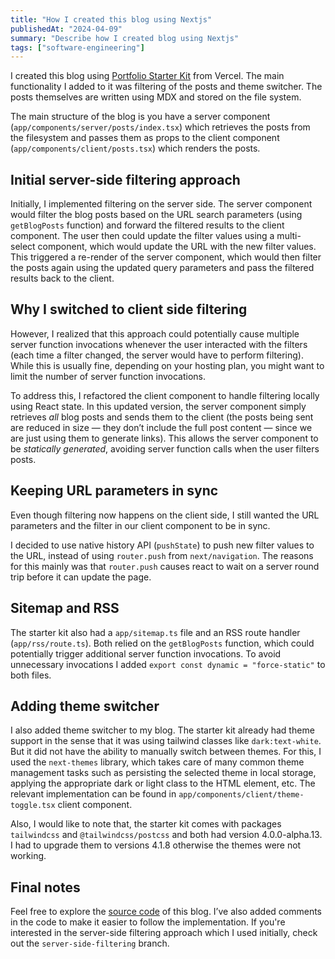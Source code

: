 ```yaml
---
title: "How I created this blog using Nextjs"
publishedAt: "2024-04-09"
summary: "Describe how I created blog using Nextjs"
tags: ["software-engineering"]
---
```


I created this blog using [Portfolio Starter Kit](https://vercel.com/templates/next.js/portfolio-starter-kit) from Vercel.
The main functionality I added to it was filtering of the posts and theme
switcher. The posts themselves are written using MDX and stored on the
file system.

The main structure of the blog is you have a server component
(`app/components/server/posts/index.tsx`) which retrieves the posts from the filesystem and
passes them as props to the client component
(`app/components/client/posts.tsx`) which renders the posts.

## Initial server-side filtering approach

Initially, I implemented filtering on the server side. The server
component would filter the blog posts based on the URL search parameters (using `getBlogPosts` function)
and forward the filtered results to the client component. The user then could
update the filter values using a multi-select component, which would
update the URL with the new filter values. This triggered a re-render of
the server component, which would then filter the posts again using the
updated query parameters and pass the filtered results back to the client.

## Why I switched to client side filtering

However, I realized that this approach could potentially cause multiple server
function invocations whenever the user interacted with the filters (each
time a filter changed, the server would have to perform filtering).
While this is usually fine, depending on your hosting plan, you might
want to limit the number of server function invocations.

To address this, I refactored the client component to handle filtering
locally using React state. In this updated version, the server component
simply retrieves _all_ blog posts and sends them to the client (the posts
being sent are reduced in size — they don’t include the full post
content — since we are just using them to generate links). This allows
the server component to be _statically generated_, avoiding server
function calls when the user filters posts.

## Keeping URL parameters in sync

Even though filtering now happens on the client side, I still wanted the
URL parameters and the filter in our client component to be in sync.

I decided to use native history API (`pushState`) to push new filter values to the URL,
instead of using `router.push` from `next/navigation`.
The reasons for this mainly was that `router.push` causes react to wait on a server
round trip before it can update the page.

## Sitemap and RSS

The starter kit also had a `app/sitemap.ts` file and an RSS route handler (`app/rss/route.ts`).
Both relied on the `getBlogPosts` function, which could potentially trigger additional server
function invocations. To avoid unnecessary invocations I added `export const dynamic = "force-static"` to both files.

## Adding theme switcher

I also added theme switcher to my blog. The starter kit already had
theme support in the sense that it was using tailwind classes like
`dark:text-white`. But it did not have the ability to manually switch
between themes. For this, I used the `next-themes` library, which takes
care of many common theme management tasks such as persisting the
selected theme in local storage, applying the appropriate dark or light
class to the HTML element, etc. The relevant implementation can be found
in `app/components/client/theme-toggle.tsx` client component.

Also, I would like to note that, the starter kit comes with packages
`tailwindcss` and `@tailwindcss/postcss` and both had version 4.0.0-alpha.13. I
had to upgrade them to versions 4.1.8 otherwise the themes were not
working.

## Final notes

Feel free to explore the [source code](https://github.com/gmoniava/personal-site) of this blog. I’ve also added
comments in the code to make it easier to follow the implementation. If
you're interested in the server-side filtering approach which I used initially, check out the
`server-side-filtering` branch.
